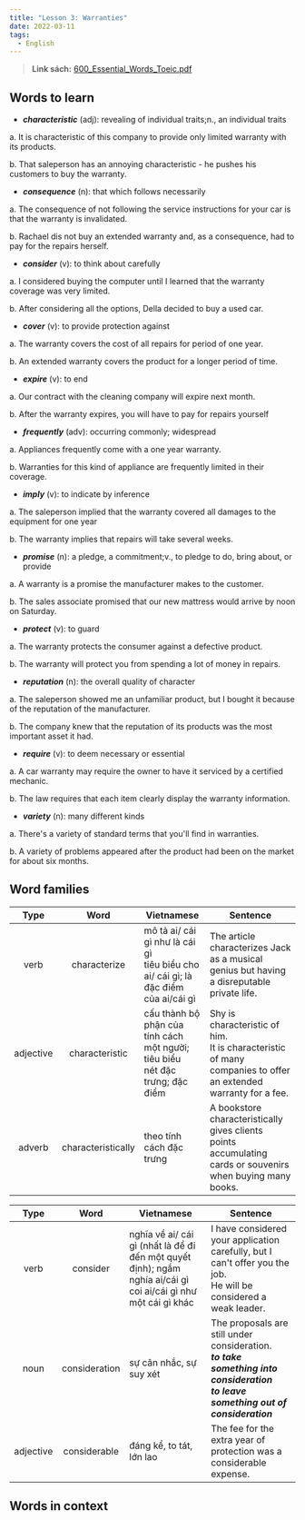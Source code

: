```yaml
---
title: "Lesson 3: Warranties"
date: 2022-03-11
tags: 
  - English
---
```


> **Link sách:** [600_Essential_Words_Toeic.pdf](/eng/600_Essential_Words_Toeic.pdf)

## Words to learn

- ***characteristic*** (adj): revealing of individual traits;n., an individual traits

a. It is characteristic of this company to provide only limited warranty with its products.

b. That saleperson has an annoying characteristic - he pushes his customers to buy the warranty.

- ***consequence*** (n): that which follows necessarily

a. The consequence of not following the service instructions for your car is that the warranty is invalidated.

b. Rachael dis not buy an extended warranty and, as a consequence, had to pay for the repairs herself.

- ***consider*** (v): to think about carefully

a. I considered buying the computer until I learned that the warranty coverage was very limited.

b. After considering all the options, Della decided to buy a used car.

- ***cover*** (v): to provide protection against

a. The warranty covers the cost of all repairs for period of one year.

b. An extended warranty covers the product for a longer period of time.

- ***expire*** (v): to end

a. Our contract with the cleaning company will expire next month.

b. After the warranty expires, you will have to pay for repairs yourself

- ***frequently*** (adv): occurring commonly; widespread

a. Appliances frequently come with a one year warranty.

b. Warranties for this kind of appliance are frequently limited in their coverage.

- ***imply*** (v): to indicate by inference

a. The saleperson implied that the warranty covered all damages to the equipment for one year

b. The warranty implies that repairs will take several weeks.

- ***promise*** (n): a pledge, a commitment;v., to pledge to do, bring about, or provide

a. A warranty is a promise the manufacturer makes to the customer.

b. The sales associate promised that our new mattress would arrive by noon on Saturday.

- ***protect*** (v): to guard

a. The warranty protects the consumer against a defective product.

b. The warranty will protect you from spending a lot of money in repairs.

- ***reputation*** (n): the overall quality of character

a. The saleperson showed me an unfamiliar product, but I bought it because of the reputation of the manufacturer.

b. The company knew that the reputation of its products was the most important asset it had.

- ***require*** (v): to deem necessary or essential

a. A car warranty may require the owner to have it serviced by a certified mechanic.

b. The law requires that each item clearly display the warranty information.

- ***variety*** (n): many different kinds

a. There's a variety of standard terms that you'll find in warranties.

b. A variety of problems appeared after the product had been on the market for about six months.

## Word families


| Type | Word | Vietnamese | Sentence | 
|:-------:|:-------------:|---|------|
| verb | characterize | mô tả ai/ cái gì như là cái gì <br/> tiêu biểu cho ai/ cái gì; là đặc điểm của ai/cái gì | The article characterizes Jack as a musical genius but having a disreputable private life. | 
| adjective | characteristic | cấu thành bộ phận của tính cách một người; tiêu biểu <br/> nét đặc trưng; đặc điểm | Shy is characteristic of him. <br/> It is characteristic of many companies to offer an extended warranty for a fee. | 
| adverb | characteristically | theo  tính cách đặc trưng | A bookstore characteristically gives clients points accumulating cards or souvenirs when buying many books. | 

| Type | Word | Vietnamese | Sentence | 
|:-------:|:-------------:|---|------|
| verb | consider | nghĩa về ai/ cái gì (nhất là để đi đến một quyết định); ngắm nghía ai/cái gì <br/> coi ai/cái gì như một cái gì khác | I have considered your application carefully, but I can't offer you the job. <br/> He will be considered a weak leader. | 
| noun | consideration | sự cân nhắc, sự suy xét | The proposals are still under consideration. <br/> ***to take something into consideration*** <br/> ***to leave something out of consideration***| 
| adjective | considerable | đáng kể, to tát, lớn lao | The fee for the extra year of protection was a considerable expense. | 

## Words in context